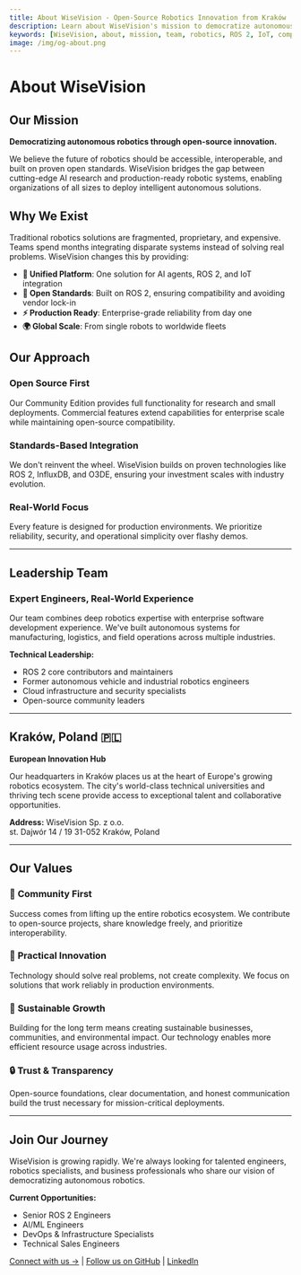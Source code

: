 ```yaml
---
title: About WiseVision - Open-Source Robotics Innovation from Kraków
description: Learn about WiseVision's mission to democratize autonomous robotics with open-source ROS 2 and IoT solutions. Based in Kraków, Poland.
keywords: [WiseVision, about, mission, team, robotics, ROS 2, IoT, company, Kraków, Poland, open source]
image: /img/og-about.png
---
```


<head>
  <meta property="og:title" content="About WiseVision - Open-Source Robotics Innovation" />
  <meta property="og:description" content="Democratizing autonomous robotics through open-source innovation. Meet our team of robotics experts based in Kraków, Poland." />
  <meta property="og:url" content="https://wisevision.tech/about" />
  <meta property="og:image" content="https://wisevision.tech/img/og-about.png" />
  
  <script type="application/ld+json">
    {JSON.stringify({
      "@context": "https://schema.org",
      "@type": "AboutPage",
      "name": "About WiseVision",
      "description": "Learn about WiseVision's mission to democratize autonomous robotics through open-source innovation",
      "url": "https://wisevision.tech/about",
      "mainEntity": {
        "@type": "Organization",
        "@id": "https://wisevision.tech/#organization",
        "name": "WiseVision",
        "alternateName": "WiseVision Sp. z o.o.",
        "description": "Open-source robotics company specializing in ROS 2 and IoT solutions for autonomous systems",
        "foundingDate": "2024",
        "foundingLocation": {
          "@type": "Place",
          "name": "Kraków, Poland"
        },
        "mission": "Democratizing autonomous robotics through open-source innovation",
        "knowsAbout": [
          "ROS 2 robotics",
          "IoT connectivity", 
          "AI agent integration",
          "Digital twin technology",
          "Fleet management",
          "Industrial automation"
        ],
        "expertise": [
          "Robot Operating System 2",
          "Model Context Protocol",
          "Edge computing",
          "Enterprise robotics solutions"
        ]
      }
    })}
  </script>
</head>

# About WiseVision

## Our Mission

**Democratizing autonomous robotics through open-source innovation.**

We believe the future of robotics should be accessible, interoperable, and built on proven open standards. WiseVision bridges the gap between cutting-edge AI research and production-ready robotic systems, enabling organizations of all sizes to deploy intelligent autonomous solutions.

## Why We Exist

Traditional robotics solutions are fragmented, proprietary, and expensive. Teams spend months integrating disparate systems instead of solving real problems. WiseVision changes this by providing:

- **🔧 Unified Platform**: One solution for AI agents, ROS 2, and IoT integration
- **📖 Open Standards**: Built on ROS 2, ensuring compatibility and avoiding vendor lock-in  
- **⚡ Production Ready**: Enterprise-grade reliability from day one
- **🌍 Global Scale**: From single robots to worldwide fleets

## Our Approach

### Open Source First
Our Community Edition provides full functionality for research and small deployments. Commercial features extend capabilities for enterprise scale while maintaining open-source compatibility.

### Standards-Based Integration  
We don't reinvent the wheel. WiseVision builds on proven technologies like ROS 2, InfluxDB, and O3DE, ensuring your investment scales with industry evolution.

### Real-World Focus
Every feature is designed for production environments. We prioritize reliability, security, and operational simplicity over flashy demos.

---

## Leadership Team

### Expert Engineers, Real-World Experience

Our team combines deep robotics expertise with enterprise software development experience. We've built autonomous systems for manufacturing, logistics, and field operations across multiple industries.

**Technical Leadership:**
- ROS 2 core contributors and maintainers
- Former autonomous vehicle and industrial robotics engineers  
- Cloud infrastructure and security specialists
- Open-source community leaders

---

## Kraków, Poland 🇵🇱

**European Innovation Hub**

Our headquarters in Kraków places us at the heart of Europe's growing robotics ecosystem. The city's world-class technical universities and thriving tech scene provide access to exceptional talent and collaborative opportunities.

**Address:**
WiseVision Sp. z o.o.  
st. Dajwór 14 / 19 
31-052 Kraków, Poland

---

## Our Values

### 🤝 **Community First**
Success comes from lifting up the entire robotics ecosystem. We contribute to open-source projects, share knowledge freely, and prioritize interoperability.

### 🎯 **Practical Innovation**  
Technology should solve real problems, not create complexity. We focus on solutions that work reliably in production environments.

### 🌱 **Sustainable Growth**
Building for the long term means creating sustainable businesses, communities, and environmental impact. Our technology enables more efficient resource usage across industries.

### 🔒 **Trust & Transparency**
Open-source foundations, clear documentation, and honest communication build the trust necessary for mission-critical deployments.

---

## Join Our Journey

WiseVision is growing rapidly. We're always looking for talented engineers, robotics specialists, and business professionals who share our vision of democratizing autonomous robotics.

**Current Opportunities:**
- Senior ROS 2 Engineers
- AI/ML Engineers  
- DevOps & Infrastructure Specialists
- Technical Sales Engineers

[Connect with us →](/contact) | [Follow us on GitHub](https://github.com/wise-vision) | [LinkedIn](https://www.linkedin.com/company/wisevisiontech)
